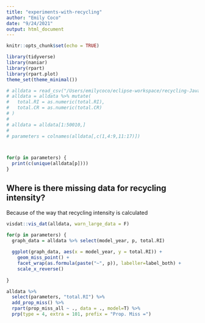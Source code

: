 ```yaml
---
title: "experiments-with-recycling"
author: "Emily Coco"
date: "9/24/2021"
output: html_document
---
```


```r
knitr::opts_chunk$set(echo = TRUE)

library(tidyverse)
library(naniar)
library(rpart)
library(rpart.plot)
theme_set(theme_minimal())

# alldata = read_csv("/Users/emilycoco/eclipse-workspace/recycling-Java/output/sub_small.csv")
# alldata = alldata %>% mutate(
#   total.RI = as.numeric(total.RI),
#   total.CR = as.numeric(total.CR)
# )
# 
# alldata = alldata[1:50010,]
# 
# parameters = colnames(alldata[,c(1,4:9,11:17)])



for(p in parameters) {
  print(c(unique(alldata[p])))
}

```

## Where is there missing data for recycling intensity?
Because of the way that recycling intensity is calculated

```r

visdat::vis_dat(alldata, warn_large_data = F)

for(p in parameters) {
  graph_data = alldata %>% select(model_year, p, total.RI)
  
  ggplot(graph_data, aes(x = model_year, y = total.RI)) +
    geom_miss_point() +
    facet_wrap(as.formula(paste("~", p)), labeller=label_both) +
    scale_x_reverse()
  
}

alldata %>%
  select(parameters, "total.RI") %>%
  add_prop_miss() %>%
  rpart(prop_miss_all ~ ., data = ., model=T) %>%
  prp(type = 4, extra = 101, prefix = "Prop. Miss =")

```


